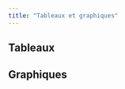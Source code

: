 ```yaml
---
title: "Tableaux et graphiques"
---
```


## Tableaux {.unnumbered}

\listoftables

## Graphiques {.unnumbered}

\listoffigures

